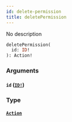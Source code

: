 ```yaml
---
id: delete-permission
title: deletePermission
---
```


No description

```graphql
deletePermission(
  id: ID!
): Action!

```

### Arguments

#### `id` ([`ID!`](/graphql/scalars/id))

### Type

#### [`Action`](/graphql/objects/action)
